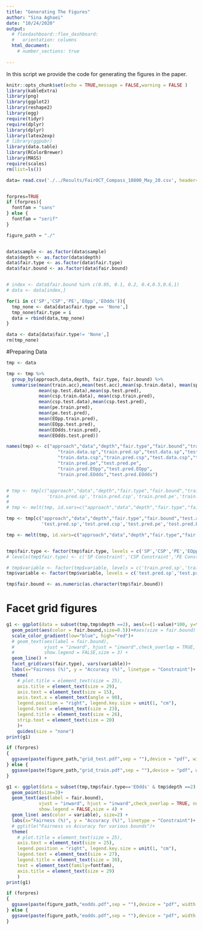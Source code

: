 ```yaml
---
title: "Generating The Figures"
author: "Sina Aghaei"
date: "10/24/2020"
output: 
  # flexdashboard::flex_dashboard:
  #   orientation: columns
  html_document:
    # number_sections: true
 
---
```



In this script we provide the code for generating the figures in the paper.


```r
knitr::opts_chunk$set(echo = TRUE,message = FALSE,warning = FALSE )
library(kableExtra)
library(png)
library(ggplot2)
library(reshape2)
library(egg)
require(tidyr)
require(dplyr)
library(dplyr)
library(latex2exp)
# library(ggpubr)
library(data.table)
library(RColorBrewer)
library(MASS)
require(scales)
rm(list=ls())

data= read.csv('./../Results/FairOCT_Compass_10800_May_20.csv', header=TRUE, sep=',', na.strings="", stringsAsFactors =TRUE) 


forpres=TRUE
if (forpres){
  fontfam = "sans"
} else {
  fontfam = "serif"
}

figure_path = "./"


data$sample <- as.factor(data$sample)
data$depth <- as.factor(data$depth)
data$fair.type <- as.factor(data$fair.type)
data$fair.bound <- as.factor(data$fair.bound)


# index <- data$fair.bound %in% c(0.05, 0.1, 0.2, 0.4,0.5,0.6,1)
# data <- data[index,]

for(i in c('SP','CSP','PE','EOpp','EOdds')){
  tmp_none <- data[data$fair.type == 'None',]
  tmp_none$fair.type = i
  data = rbind(data,tmp_none)
}

data <- data[data$fair.type!= 'None',]
rm(tmp_none)
```

#Preparing Data
```r
tmp <- data

tmp <- tmp %>%
  group_by(approach,data,depth, fair.type, fair.bound) %>%
  summarise(mean(train.acc),mean(test.acc),mean(sp.train.data), mean(sp.train.pred),
            mean(sp.test.data),mean(sp.test.pred),
            mean(csp.train.data), mean(csp.train.pred),
            mean(csp.test.data),mean(csp.test.pred),
            mean(pe.train.pred),
            mean(pe.test.pred),
            mean(EOpp.train.pred),
            mean(EOpp.test.pred),
            mean(EOdds.train.pred),
            mean(EOdds.test.pred))

names(tmp) <- c("approach","data","depth","fair.type","fair.bound","train.acc",'test.acc',
                   "train.data.sp","train.pred.sp","test.data.sp","test.pred.sp",
                   "train.data.csp","train.pred.csp","test.data.csp","test.pred.csp",
                   "train.pred.pe","test.pred.pe",
                   "train.pred.EOpp","test.pred.EOpp",
                   "train.pred.EOdds","test.pred.EOdds")


# tmp <- tmp[c("approach","data","depth","fair.type","fair.bound","train.acc",
#              'train.pred.sp','train.pred.csp','train.pred.pe','train.pred.EOpp','train.pred.EOdds')]
# 
# tmp <- melt(tmp, id.vars=c("approach","data","depth","fair.type","fair.bound",'train.acc'))

tmp <- tmp[c("approach","data","depth","fair.type","fair.bound","test.acc",
             'test.pred.sp','test.pred.csp','test.pred.pe','test.pred.EOpp','test.pred.EOdds')]

tmp <- melt(tmp, id.vars=c("approach","data","depth","fair.type","fair.bound",'test.acc'))


tmp$fair.type <- factor(tmp$fair.type, levels = c('SP','CSP','PE','EOpp','EOdds'))
# levels(tmp$fair.type) <- c('SP Constraint','CSP Constraint','PE Constraint','EOpp Constraint','EOdds Constraint')

# tmp$variable <- factor(tmp$variable, levels = c('train.pred.sp','train.pred.csp','train.pred.pe','train.pred.EOpp','train.pred.EOdds'))
tmp$variable <- factor(tmp$variable, levels = c('test.pred.sp','test.pred.csp','test.pred.pe','test.pred.EOpp','test.pred.EOdds'))

tmp$fair.bound <- as.numeric(as.character(tmp$fair.bound))
```


# Facet grid figures

```r
g1 <- ggplot(data = subset(tmp,tmp$depth ==2), aes(x=(1-value)*100, y=test.acc*100)) +
  geom_point(aes(color = fair.bound,size=0.5))+#aes(size = fair.bound)
  scale_color_gradient(low="blue", high="red")+
  # geom_text(aes(label = fair.bound),
  #           vjust = "inward", hjust = "inward",check_overlap = TRUE, nudge_y = 5,nudge_x = 4,
  #           show.legend = FALSE,size = 3) +
  geom_line() + 
  facet_grid(vars(fair.type), vars(variable))+
  labs(x="Fairness (%)", y = "Accuracy (%)", linetype = "Constraint")+
  theme(
    # plot.title = element_text(size = 25),
    axis.title = element_text(size = 29),
    axis.text = element_text(size = 15),
    axis.text.x = element_text(angle = 90),
    legend.position = "right", legend.key.size = unit(1, "cm"),
    legend.text = element_text(size = 23),
    legend.title = element_text(size = 26),
    strip.text = element_text(size = 20)
    )+
    guides(size = "none")
print(g1)

if (forpres)
{
  ggsave(paste(figure_path,"grid_test.pdf",sep = ""),device = "pdf", width = 16, height = 11, units =  "in")
} else {
  ggsave(paste(figure_path,"grid_train.pdf",sep = ""),device = "pdf", width = 16, height = 11, units =  "in")
}

```


```r
g1 <- ggplot(data = subset(tmp,tmp$fair.type=='EOdds' & tmp$depth ==2), aes(x=(1-value)*100, y=train.acc*100)) +
  geom_point(size=3)+
  geom_text(aes(label = fair.bound),
            vjust = "inward", hjust = "inward",check_overlap = TRUE, nudge_y = 1.4,
            show.legend = FALSE,size = 4) +
  geom_line( aes(color = variable), size=2) + 
  labs(x="Fairness (%)", y = "Accuracy (%)", linetype = "Constraint")+
  # ggtitle("Fairness vs Accuracy for various bounds")+
  theme(
    # plot.title = element_text(size = 25),
    axis.text = element_text(size = 25),
    legend.position = "right", legend.key.size = unit(1, "cm"),
    legend.text = element_text(size = 27),
    legend.title = element_text(size = 30),
    text = element_text(family=fontfam),
    axis.title = element_text(size = 29)
    ) 
print(g1)

if (forpres)
{
  ggsave(paste(figure_path,"eodds.pdf",sep = ""),device = "pdf", width = 12, height = 8, units =  "in")
} else {
  ggsave(paste(figure_path,"eodds.pdf",sep = ""),device = "pdf", width = 12, height = 8, units =  "in")
}

```


